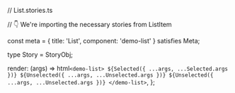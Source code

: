 // List.stories.ts



// 👇 We're importing the necessary stories from ListItem

const meta = {
  title: 'List',
  component: 'demo-list'
} satisfies Meta;

type Story = StoryObj;

  render: (args) => html`
    <demo-list>
      ${Selected({ ...args, ...Selected.args })} ${Unselected({ ...args, ...Unselected.args })}
      ${Unselected({ ...args, ...Unselected.args })}
    </demo-list>
  `,
};
